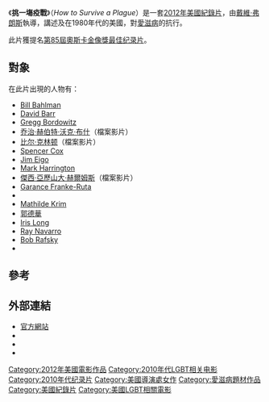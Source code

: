 {{noteTA
|T=zh-tw:瘟疫求生指南; zh-cn:瘟疫求生指南; zh-hk:挑一塲疫戰;
|1=zh-tw:瘟疫求生指南; zh-cn:瘟疫求生指南; zh-hk:挑一塲疫戰;}}
{{Infobox film
| name           = 挑一塲疫戰
| original_name = How to Survive a Plague
| tw_name = 瘟疫求生指南
| hk_name = 挑一塲疫戰
| image          = How to survive a plague movie poster.jpg
| alt            = 
| caption        = 
| director       = {{link-en|戴維·弗朗斯|David France (writer)}}
| producer       = [[Dan_Cogan|Dan Cogan]]
| writer         = 戴維·弗朗斯<br>[[Todd_Woody_Richman|Todd Woody Richman]]<br>[[Tyler_H._Walk|Tyler H. Walk]]
| starring       = 
| music          = [[Stuart_Bogie|Stuart Bogie]]
| cinematography = [[Derek_Wiesehahn|Derek Wiesehahn]]
| editing        = Todd Woody Richman<br>[[Tyler_H._Walk|Tyler H. Walk]]
| studio         = [[Public_Square_Films|Public Square Films]]<br>[[Ninety_Thousand_Words|Ninety Thousand Words]]
| distributor    = [[Mongrel_Media|Mongrel Media]]（加拿大影院）<br>[[Sundance_Selects|Sundance Selects]]（美國影院）<br>[[IFC_Films|IFC]]
| released       = {{Film date|2012|01|22|[[日舞影展|日舞影展]]|2012|9|21|美國（局部）}}
| runtime        = 109分鐘
| country        = 美國
| language       = 英語
| budget         = 
| gross          = $132,055<ref>{{cite web|title=How to Survive a Plague|url=http://www.boxofficemojo.com/movies/?id=surviveaplague.htm|publisher=[[Box_Office_Mojo|Box Office Mojo]]|accessdate=December 13, 2012|archive-url=https://web.archive.org/web/20140715000659/http://boxofficemojo.com/movies/?id=surviveaplague.htm|archive-date=2014-07-15|dead-url=no}}</ref>
}}
《'''挑一塲疫戰'''》（''How to Survive a Plague''）是一套[[2012年電影|2012年]][[美國電影|美國]][[紀錄片|紀錄片]]，由[[戴維·弗朗斯|戴維·弗朗斯]]執導，講述{{link-en|愛滋平權聯盟|ACT UP}}及{{link-en|治療行動小組|Treatment Action Group}}在1980年代的美國，對[[愛滋病|愛滋病]]的抗行。

此片獲提名[[第85屆奧斯卡金像獎|第85屆]][[奧斯卡金像獎|奧斯卡金像獎]][[奥斯卡最佳纪录片奖|最佳纪录片]]。

==對象==
在此片出現的人物有：
*[[Bill_Bahlman|Bill Bahlman]]
*[[David_Barr_(HIV/AIDS_activist)|David Barr]]
*[[Gregg_Bordowitz|Gregg Bordowitz]]
*[[乔治·赫伯特·沃克·布什|乔治·赫伯特·沃克·布什]]（檔案影片）
*[[比尔·克林顿|比尔·克林顿]]（檔案影片）
*[[Spencer_Cox_(activist)|Spencer Cox]]
*[[Jim_Eigo|Jim Eigo]]
*[[Mark_Harrington_(AIDS_activist)|Mark Harrington]]
*[[傑西·亞歷山大·赫爾姆斯|傑西·亞歷山大·赫爾姆斯]]（檔案影片）
*[[Garance_Franke-Ruta|Garance Franke-Ruta]]
*{{tsl|en|Larry Kramer|拉里·克莱默}}
*[[Mathilde_Krim|Mathilde Krim]]
*[[郭德華_(美國)|郭德華]]
*[[Iris_Long|Iris Long]]
*[[Ray_Navarro|Ray Navarro]]
*[[Bob_Rafsky|Bob Rafsky]]
*{{link-en|彼得·史塔利|Peter Staley}}

==參考==
{{reflist}}

==外部連結==
* [http://surviveaplague.com/ 官方網站] {{Wayback|url=http://surviveaplague.com/ |date=20210309074412 }}
* {{IMDb title|2124803}}
* {{Rotten Tomatoes|how_to_survive_a_plague}}
* {{Metacritic film|how-to-survive-a-plague}}

{{DEFAULTSORT:How to Survive a Plague}}
[[Category:2012年美國電影作品|Category:2012年美國電影作品]]
[[Category:2010年代LGBT相关电影|Category:2010年代LGBT相关电影]]
[[Category:2010年代纪录片|Category:2010年代纪录片]]
[[Category:美國導演處女作|Category:美國導演處女作]]
[[Category:愛滋病題材作品|Category:愛滋病題材作品]]
[[Category:美國紀錄片|Category:美國紀錄片]]
[[Category:美國LGBT相關電影|Category:美國LGBT相關電影]]
